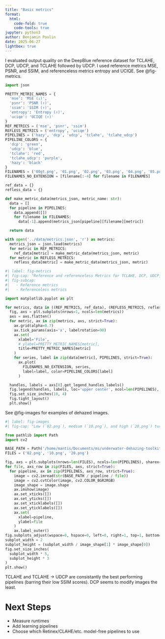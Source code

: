```yaml
---
title: "Basic metrics"
format:
  html:
    code-fold: true
    code-tools: true
jupyter: python3
author: Benjamin Poulin
date: 2025-06-27
lightbox: true
---
```


I evaluated output quality on the DeepBlue reference dataset for TCLAHE, DCP, UDCP, and TCLAHE followed by UDCP. I used reference metrics MSE, PSNR, and SSIM, and referenceless metrics entropy and UCIQE. See @fig-metrics.

```python
import json

PRETTY_METRIC_NAMES = {
  'mse': 'MSE (↓)',
  'psnr': 'PSNR (↑)',
  'ssim': 'SSIM (↑)',
  'entropy': 'Entropy (↑)',
  'uciqe': 'UCIQE (↑)'
}
REF_METRICS = ('mse', 'psnr', 'ssim')
REFLESS_METRICS = ('entropy', 'uciqe')
PIPELINES = ('hazy', 'dcp', 'udcp', 'tclahe', 'tclahe_udcp')
PIPELINE_COLORS = {
  'dcp': 'green',
  'udcp': 'blue',
  'tclahe': 'red',
  'tclahe_udcp': 'purple',
  'hazy': 'black'
}
FILENAMES = ('00gt.png', '01.png', '02.png', '03.png', '04.png', '05.png', '06.png', '07.png', '08.png', '09.png', '10.png', '11.png', '12.png', '13.png', '14.png', '15.png', '16.png', '17.png', '18.png', '19.png', '20.png')
FILENAMES_NO_EXTENSION = [filename[:-4] for filename in FILENAMES]

ref_data = {}
refless_data = {}

def make_metric_data(metrics_json, metric_name: str):
  data = []
  for pipeline in PIPELINES:
    data.append([])
    for filename in FILENAMES:
      data[-1].append(metrics_json[pipeline][filename][metric])

  return data

with open('../data/metrics.json', 'r') as metrics:
  metrics_json = json.load(metrics)
  for metric in REF_METRICS:
    ref_data[metric] = make_metric_data(metrics_json, metric)
  for metric in REFLESS_METRICS:
    refless_data[metric] = make_metric_data(metrics_json, metric)
```

```python
#| label: fig-metrics
#| fig-cap: "Reference and referenceless Metrics for TCLAHE, DCP, UDCP, and TCLAHE -> UDCP on the DeepBlue dataset. Higher filenames are more turbid. `00gt.png` has no turbidity."
#| fig-subcap:
#|   - Reference metrics
#|   - Referenceless metrics

import matplotlib.pyplot as plt

for metrics, data in ((REF_METRICS, ref_data), (REFLESS_METRICS, refless_data)):
  fig, axs = plt.subplots(nrows=1, ncols=len(metrics))
  axs = axs.flatten()
  for metric, ax in zip(metrics, axs, strict=True):
    ax.grid(alpha=0.7)
    ax.tick_params(axis='x', labelrotation=90)
    ax.set(
      xlabel='File',
      # ylabel=PRETTY_METRIC_NAMES[metric],
      title=PRETTY_METRIC_NAMES[metric]
    )
    for series, label in zip(data[metric], PIPELINES, strict=True):
      ax.plot(
        FILENAMES_NO_EXTENSION, series,
        label=label, color=PIPELINE_COLORS[label]
      )

  handles, labels = axs[0].get_legend_handles_labels()
  fig.legend(handles, labels, loc='upper center', ncol=len(PIPELINES), bbox_to_anchor=(0.5, 1.1))
  fig.set_size_inches(10, 4)
  fig.tight_layout()
  plt.show()
```

See @fig-images for examples of dehazed images.

```python
#| label: fig-images
#| fig-cap: "Low (`02.png`), medium (`10.png`), and high (`20.png`) turbidity images from the DeepBlue dataset, processed by TCLAHE, DCP, UDCP, and TCLAHE -> UDCP. The `hazy` column are the original images."

from pathlib import Path
import cv2

BASE_PATH = Path('/home/mantis/Documents/ms/underwater-dehazing-toolkit/data/deepblue')
FILES = ('02.png', '10.png', '20.png')

fig, axs = plt.subplots(nrows=len(FILES), ncols=len(PIPELINES), sharex=True, sharey=True)
for file, axs_row in zip(FILES, axs, strict=True):
  for pipeline, ax in zip(PIPELINES, axs_row, strict=True):
    image = cv2.imread(str(BASE_PATH / pipeline / file))
    image = cv2.cvtColor(image, cv2.COLOR_BGR2RGB)
    image_shape = image.shape
    ax.imshow(image)
    ax.set_xticks([])
    ax.set_yticks([])
    ax.set_xticklabels([])
    ax.set_yticklabels([])
    ax.set(
      xlabel=pipeline,
      ylabel=file
    )
    ax.label_outer()
fig.subplots_adjust(wspace=0, hspace=0, left=0, right=1, top=1, bottom=0)
subplot_width = 2
subplot_height = (subplot_width / image_shape[1] * image_shape[0])
fig.set_size_inches(
  subplot_width * 5,
  subplot_height * 3
)
plt.show()
```

TCLAHE and TCLAHE -> UDCP are consistantly the best performing pipelines (barring their low SSIM scores). DCP seems to modify images the least.

# Next Steps
 - Measure runtimes
 - Add learning pipelines
 - Choose which Retinex/CLAHE/etc. model-free pipelines to use